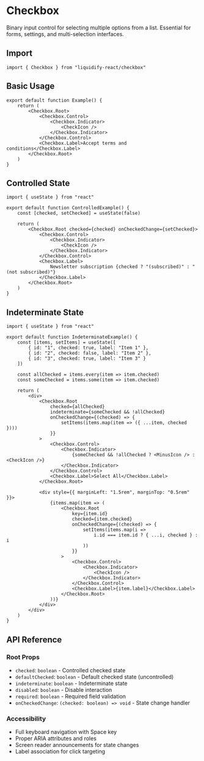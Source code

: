 # Checkbox

Binary input control for selecting multiple options from a list. Essential for forms, settings, and multi-selection interfaces.

## Import

```tsx
import { Checkbox } from "liquidify-react/checkbox"
```

## Basic Usage

```tsx
export default function Example() {
	return (
		<Checkbox.Root>
			<Checkbox.Control>
				<Checkbox.Indicator>
					<CheckIcon />
				</Checkbox.Indicator>
			</Checkbox.Control>
			<Checkbox.Label>Accept terms and conditions</Checkbox.Label>
		</Checkbox.Root>
	)
}
```

## Controlled State

```tsx
import { useState } from "react"

export default function ControlledExample() {
	const [checked, setChecked] = useState(false)
	
	return (
		<Checkbox.Root checked={checked} onCheckedChange={setChecked}>
			<Checkbox.Control>
				<Checkbox.Indicator>
					<CheckIcon />
				</Checkbox.Indicator>
			</Checkbox.Control>
			<Checkbox.Label>
				Newsletter subscription {checked ? "(subscribed)" : "(not subscribed)"}
			</Checkbox.Label>
		</Checkbox.Root>
	)
}
```

## Indeterminate State

```tsx
import { useState } from "react"

export default function IndeterminateExample() {
	const [items, setItems] = useState([
		{ id: "1", checked: true, label: "Item 1" },
		{ id: "2", checked: false, label: "Item 2" },
		{ id: "3", checked: true, label: "Item 3" }
	])
	
	const allChecked = items.every(item => item.checked)
	const someChecked = items.some(item => item.checked)
	
	return (
		<div>
			<Checkbox.Root 
				checked={allChecked}
				indeterminate={someChecked && !allChecked}
				onCheckedChange={(checked) => {
					setItems(items.map(item => ({ ...item, checked })))
				}}
			>
				<Checkbox.Control>
					<Checkbox.Indicator>
						{someChecked && !allChecked ? <MinusIcon /> : <CheckIcon />}
					</Checkbox.Indicator>
				</Checkbox.Control>
				<Checkbox.Label>Select All</Checkbox.Label>
			</Checkbox.Root>
			
			<div style={{ marginLeft: "1.5rem", marginTop: "0.5rem" }}>
				{items.map(item => (
					<Checkbox.Root 
						key={item.id}
						checked={item.checked}
						onCheckedChange={(checked) => {
							setItems(items.map(i => 
								i.id === item.id ? { ...i, checked } : i
							))
						}}
					>
						<Checkbox.Control>
							<Checkbox.Indicator>
								<CheckIcon />
							</Checkbox.Indicator>
						</Checkbox.Control>
						<Checkbox.Label>{item.label}</Checkbox.Label>
					</Checkbox.Root>
				))}
			</div>
		</div>
	)
}
```

## API Reference

### Root Props
- `checked`: `boolean` - Controlled checked state
- `defaultChecked`: `boolean` - Default checked state (uncontrolled)
- `indeterminate`: `boolean` - Indeterminate state
- `disabled`: `boolean` - Disable interaction
- `required`: `boolean` - Required field validation
- `onCheckedChange`: `(checked: boolean) => void` - State change handler

### Accessibility
- Full keyboard navigation with Space key
- Proper ARIA attributes and roles
- Screen reader announcements for state changes
- Label association for click targeting
